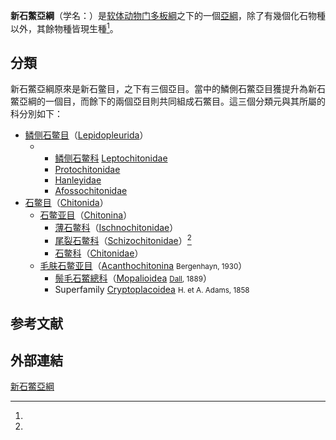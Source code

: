 {{Automatic taxobox
|image=Tonicella-lineata.jpg
|image_caption=''[[Tonicella_lineata|Tonicella lineata]]''
|taxon=Neoloricata
|display_parents=3
|authority=Bergenhayn, 1955
|subdivision_ranks = [[科_(生物)|科]]<ref name=vanBelle1981/>
|subdivision = [[#分類|見內文]]
|synonyms_ref = 
|synonyms = 
}}

'''新石鱉亞綱'''（学名：{{lang|la |Neoloricata}}）是[[软体动物门|软体动物门]][[多板綱|多板綱]]之下的一個[[亞綱|亞綱]]，除了有幾個化石物種以外，其餘物種皆現生種<ref name=vanBelle1981 />。

==分類==
新石鱉亞綱原來是新石鳖目，之下有三個亞目。當中的鱗側石鱉亞目獲提升為新石鱉亞綱的一個目，而餘下的兩個亞目則共同組成石鱉目。這三個分類元與其所屬的科分別如下：
*[[鳞侧石鳖目|鳞侧石鳖目]]（[[Lepidopleurida|Lepidopleurida]]）
**
*** [[鳞侧石鳖科|鳞侧石鳖科]] [[Leptochitonidae|Leptochitonidae]]
*** [[Protochitonidae|Protochitonidae]]
*** [[Hanleyidae|Hanleyidae]]
*** [[Afossochitonidae|Afossochitonidae]]
*[[石鳖目|石鳖目]]（[[Chitonida|Chitonida]]）
**[[石鳖亚目|石鳖亚目]]（[[Chitonina|Chitonina]]）
*** [[薄石鳖科|薄石鳖科]]（[[Ischnochitonidae|Ischnochitonidae]]）
*** [[尾裂石鳖科|尾裂石鳖科]]（[[Schizochitonidae|Schizochitonidae]]）<ref name="mj2013" />
*** [[石鳖科|石鳖科]]（[[Chitonidae|Chitonidae]]）
**[[毛肤石鳖亚目|毛肤石鳖亚目]]（[[Acanthochitonina|Acanthochitonina]] <small>Bergenhayn, 1930</small>）
*** [[鬃毛石鱉總科|鬃毛石鱉總科]]（[[Mopalioidea|Mopalioidea]] <small>[[W._H._Dall|Dall]], 1889</small>）
*** Superfamily [[Cryptoplacoidea|Cryptoplacoidea]] <small>H. et A. Adams, 1858</small>

==参考文献==
{{reflist|refs=
<ref name="mj2013">{{cite journal
 |author1=[[张均龙|张均龙]] 
 |author2=[[徐凤山|徐凤山]] 
 |author3=[[张素萍|张素萍]] 
 |title=多板纲软体动物系统分类学研究进展 
 |url=http://www.marinejournal.cn/hykx/ch/reader/create_pdf.aspx?file_no=20130419 
 |archiveurl=https://web.archive.org/web/20150427142857/http://www.marinejournal.cn/hykx/ch/reader/create_pdf.aspx?file_no=20130419 
 |journal=[[海洋科学_(期刊)|海洋科学 (期刊)]] 
 |year=2013 
 |volume=第37卷 
 |issue=第4期 
 |pages=111-117 
 |archivedate=2015-04-27 
 |accessdate=2017-01-05 
 |language=zh-hans 
 |deadurl=yes 
}}</ref>
<ref name=vanBelle1981>{{Fossil chiton catalogue}}</ref>
}}

==外部連結==
{{Commonscat|Neoloricata}}

{{taxonbar}}

{{mollusc-stub}}

[[Category:新石鱉亞綱|]]